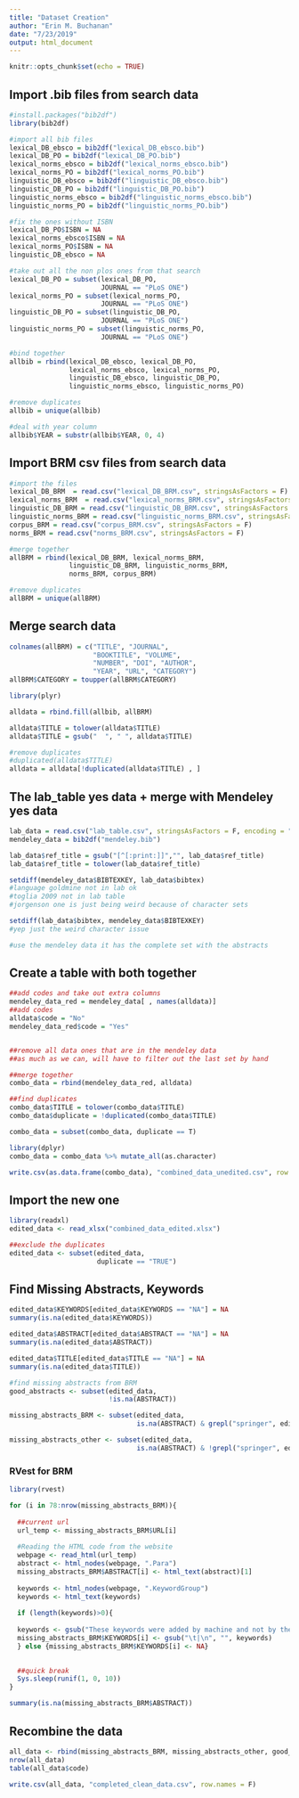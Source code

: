 ```yaml
---
title: "Dataset Creation"
author: "Erin M. Buchanan"
date: "7/23/2019"
output: html_document
---
```


```r
knitr::opts_chunk$set(echo = TRUE)
```

## Import .bib files from search data

```r
#install.packages("bib2df")
library(bib2df)

#import all bib files
lexical_DB_ebsco = bib2df("lexical_DB_ebsco.bib")
lexical_DB_PO = bib2df("lexical_DB_PO.bib")
lexical_norms_ebsco = bib2df("lexical_norms_ebsco.bib")
lexical_norms_PO = bib2df("lexical_norms_PO.bib")
linguistic_DB_ebsco = bib2df("linguistic_DB_ebsco.bib")
linguistic_DB_PO = bib2df("linguistic_DB_PO.bib")
linguistic_norms_ebsco = bib2df("linguistic_norms_ebsco.bib")
linguistic_norms_PO = bib2df("linguistic_norms_PO.bib")

#fix the ones without ISBN
lexical_DB_PO$ISBN = NA
lexical_norms_ebsco$ISBN = NA
lexical_norms_PO$ISBN = NA
linguistic_DB_ebsco = NA

#take out all the non plos ones from that search
lexical_DB_PO = subset(lexical_DB_PO, 
                       JOURNAL == "PLoS ONE")
lexical_norms_PO = subset(lexical_norms_PO, 
                       JOURNAL == "PLoS ONE")
linguistic_DB_PO = subset(linguistic_DB_PO, 
                       JOURNAL == "PLoS ONE")
linguistic_norms_PO = subset(linguistic_norms_PO, 
                       JOURNAL == "PLoS ONE")

#bind together
allbib = rbind(lexical_DB_ebsco, lexical_DB_PO,
               lexical_norms_ebsco, lexical_norms_PO,
               linguistic_DB_ebsco, linguistic_DB_PO,
               linguistic_norms_ebsco, linguistic_norms_PO)

#remove duplicates
allbib = unique(allbib)

#deal with year column
allbib$YEAR = substr(allbib$YEAR, 0, 4)
```

## Import BRM csv files from search data

```r
#import the files
lexical_DB_BRM  = read.csv("lexical_DB_BRM.csv", stringsAsFactors = F)
lexical_norms_BRM  = read.csv("lexical_norms_BRM.csv", stringsAsFactors = F)
linguistic_DB_BRM = read.csv("linguistic_DB_BRM.csv", stringsAsFactors = F)
linguistic_norms_BRM = read.csv("linguistic_norms_BRM.csv", stringsAsFactors = F)
corpus_BRM = read.csv("corpus_BRM.csv", stringsAsFactors = F)
norms_BRM = read.csv("norms_BRM.csv", stringsAsFactors = F)

#merge together
allBRM = rbind(lexical_DB_BRM, lexical_norms_BRM, 
               linguistic_DB_BRM, linguistic_norms_BRM,
               norms_BRM, corpus_BRM)

#remove duplicates
allBRM = unique(allBRM)
```

## Merge search data

```r
colnames(allBRM) = c("TITLE", "JOURNAL", 
                     "BOOKTITLE", "VOLUME", 
                     "NUMBER", "DOI", "AUTHOR", 
                     "YEAR", "URL", "CATEGORY")
allBRM$CATEGORY = toupper(allBRM$CATEGORY)

library(plyr)

alldata = rbind.fill(allbib, allBRM)

alldata$TITLE = tolower(alldata$TITLE)
alldata$TITLE = gsub("  ", " ", alldata$TITLE)

#remove duplicates
#duplicated(alldata$TITLE)
alldata = alldata[!duplicated(alldata$TITLE) , ]
```

## The lab_table yes data + merge with Mendeley yes data

```r
lab_data = read.csv("lab_table.csv", stringsAsFactors = F, encoding = "UTF-8")
mendeley_data = bib2df("mendeley.bib")

lab_data$ref_title = gsub("[^[:print:]]","", lab_data$ref_title)
lab_data$ref_title = tolower(lab_data$ref_title)

setdiff(mendeley_data$BIBTEXKEY, lab_data$bibtex)
#language goldmine not in lab ok
#toglia 2009 not in lab table
#jorgenson one is just being weird because of character sets

setdiff(lab_data$bibtex, mendeley_data$BIBTEXKEY)
#yep just the weird character issue 

#use the mendeley data it has the complete set with the abstracts
```

## Create a table with both together

```r
##add codes and take out extra columns
mendeley_data_red = mendeley_data[ , names(alldata)]
##add codes
alldata$code = "No"
mendeley_data_red$code = "Yes"


##remove all data ones that are in the mendeley data
##as much as we can, will have to filter out the last set by hand

##merge together
combo_data = rbind(mendeley_data_red, alldata)

##find duplicates
combo_data$TITLE = tolower(combo_data$TITLE)
combo_data$duplicate = !duplicated(combo_data$TITLE)

combo_data = subset(combo_data, duplicate == T)

library(dplyr)
combo_data = combo_data %>% mutate_all(as.character)

write.csv(as.data.frame(combo_data), "combined_data_unedited.csv", row.names = F)
```

## Import the new one 

```r
library(readxl)
edited_data <- read_xlsx("combined_data_edited.xlsx")

##exclude the duplicates
edited_data <- subset(edited_data, 
                      duplicate == "TRUE")
```

## Find Missing Abstracts, Keywords

```r
edited_data$KEYWORDS[edited_data$KEYWORDS == "NA"] = NA
summary(is.na(edited_data$KEYWORDS))

edited_data$ABSTRACT[edited_data$ABSTRACT == "NA"] = NA
summary(is.na(edited_data$ABSTRACT))

edited_data$TITLE[edited_data$TITLE == "NA"] = NA
summary(is.na(edited_data$TITLE))

#find missing abstracts from BRM
good_abstracts <- subset(edited_data, 
                         !is.na(ABSTRACT))

missing_abstracts_BRM <- subset(edited_data, 
                                is.na(ABSTRACT) & grepl("springer", edited_data$URL))

missing_abstracts_other <- subset(edited_data, 
                                is.na(ABSTRACT) & !grepl("springer", edited_data$URL))
```

### RVest for BRM

```r
library(rvest)

for (i in 78:nrow(missing_abstracts_BRM)){
  
  ##current url
  url_temp <- missing_abstracts_BRM$URL[i]
  
  #Reading the HTML code from the website 
  webpage <- read_html(url_temp)
  abstract <- html_nodes(webpage, ".Para")
  missing_abstracts_BRM$ABSTRACT[i] <- html_text(abstract)[1]
  
  keywords <- html_nodes(webpage, ".KeywordGroup")
  keywords <- html_text(keywords)
  
  if (length(keywords)>0){
  
  keywords <- gsub("These keywords were added by machine and not by the authors. This process is experimental and the keywords may be updated as the learning algorithm improves.", "", keywords)
  missing_abstracts_BRM$KEYWORDS[i] <- gsub("\t|\n", "", keywords)
  } else {missing_abstracts_BRM$KEYWORDS[i] <- NA}
  

  ##quick break 
  Sys.sleep(runif(1, 0, 10))
}

summary(is.na(missing_abstracts_BRM$ABSTRACT))
```

## Recombine the data

```r
all_data <- rbind(missing_abstracts_BRM, missing_abstracts_other, good_abstracts)
nrow(all_data)
table(all_data$code)

write.csv(all_data, "completed_clean_data.csv", row.names = F)
```



